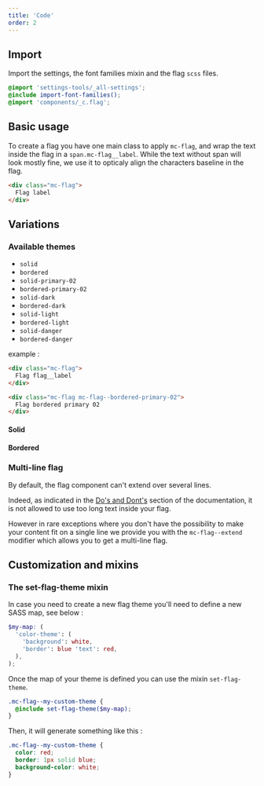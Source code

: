 ```yaml
---
title: 'Code'
order: 2
---
```


## Import

Import the settings, the font families mixin and the flag `scss` files.

```scss
@import 'settings-tools/_all-settings';
@include import-font-families();
@import 'components/_c.flag';
```

## Basic usage

To create a flag you have one main class to apply `mc-flag`, and wrap the text inside the flag in a `span.mc-flag__label`. While the text without span will look mostly fine, we use it to opticaly align the characters baseline in the flag.

```html
<div class="mc-flag">
  Flag label
</div>
```

<Preview path="flag-default" />

## Variations

### Available themes

- `solid`
- `bordered`
- `solid-primary-02`
- `bordered-primary-02`
- `solid-dark`
- `bordered-dark`
- `solid-light`
- `bordered-light`
- `solid-danger`
- `bordered-danger`

example :

```html
<div class="mc-flag">
  Flag flag__label
</div>

<div class="mc-flag mc-flag--bordered-primary-02">
  Flag bordered primary 02
</div>
```

#### Solid

<Preview path="flag-solid" />

#### Bordered

<Preview path="flag-bordered" />

### Multi-line flag

<Highlight theme="warning">

By default, the flag component can't extend over several lines.

Indeed, as indicated in the [Do's and Dont's](/Components/Flags/#dos-and-donts) section of the documentation, it is not allowed to use too long text inside your flag.

</Highlight>

However in rare exceptions where you don't have the possibility to make your content fit on a single line we provide you with the `mc-flag--extend` modifier which allows you to get a multi-line flag.

## Customization and mixins

### The set-flag-theme mixin

In case you need to create a new flag theme you'll need to define a new SASS map, see below :

```scss
$my-map: (
  'color-theme': (
    'background': white,
    'border': blue 'text': red,
  ),
);
```

Once the map of your theme is defined you can use the mixin `set-flag-theme`.

```scss
.mc-flag--my-custom-theme {
  @include set-flag-theme($my-map);
}
```

Then, it will generate something like this :

```scss
.mc-flag--my-custom-theme {
  color: red;
  border: 1px solid blue;
  background-color: white;
}
```
